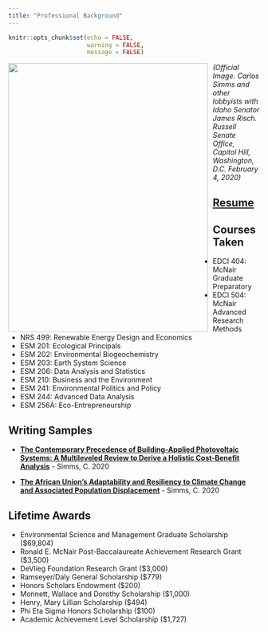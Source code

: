 ```yaml
---
title: "Professional Background"
---
```


```r
knitr::opts_chunk$set(echo = FALSE, 
                      warning = FALSE, 
                      message = FALSE)
```

<img style="float: left; padding: 0px 10px 0px 0px;" src="lobbying_capitol_hill_image.jpg" width="400" height="540"/> *(Official Image. Carlos Simms and other lobbyists with Idaho Senator James Risch. Russell Senate Office, Capitol Hill, Washington, D.C. February 4, 2020)*

## [Resume](Simms_Resume.pdf)

## Courses Taken

- EDCI 404: McNair Graduate Preparatory
- EDCI 504: McNair Advanced Research Methods
- NRS 499: Renewable Energy Design and Economics
- ESM 201: Ecological Principals
- ESM 202: Environmental Biogeochemistry
- ESM 203: Earth System Science
- ESM 206: Data Analysis and Statistics
- ESM 210: Business and the Environment
- ESM 241: Environmental Politics and Policy
- ESM 244: Advanced Data Analysis
- ESM 256A: Eco-Entrepreneurship

## Writing Samples

- [**The Contemporary Precedence of Building-Applied Photovoltaic Systems: A Multileveled Review to Derive a Holistic Cost-Benefit Analysis**](https://s3.amazonaws.com/handshake.production/documents/documents/020/186/655/original/Simms_UofI_Undergraduate_Thesis.pdf?X-Amz-Algorithm=AWS4-HMAC-SHA256&X-Amz-Credential=AKIAILGI2B7PIOQKG5EA%2F20210225%2Fus-east-1%2Fs3%2Faws4_request&X-Amz-Date=20210225T075227Z&X-Amz-Expires=10&X-Amz-SignedHeaders=host&X-Amz-Signature=4257aa2b1be0d2a9582bc4f4cda8761083c29caea069bdf1d078f601150117bd) - Simms, C. 2020

- [**The African Union’s Adaptability and Resiliency to Climate Change and Associated Population Displacement**](https://s3.amazonaws.com/handshake.production/documents/documents/020/186/689/original/Simms_UofI_Undergraduate_Issue_Brief.pdf?X-Amz-Algorithm=AWS4-HMAC-SHA256&X-Amz-Credential=AKIAILGI2B7PIOQKG5EA%2F20210225%2Fus-east-1%2Fs3%2Faws4_request&X-Amz-Date=20210225T075304Z&X-Amz-Expires=10&X-Amz-SignedHeaders=host&X-Amz-Signature=f6917051c123d076e6306251fdb1757fa2c45f1720b79349d0c960e430751bfd) - Simms, C. 2020

## Lifetime Awards

- Environmental Science and Management Graduate Scholarship ($69,804)
- Ronald E. McNair Post-Baccalaureate Achievement Research Grant ($3,500)
- DeVlieg Foundation Research Grant ($3,000)
- Ramseyer/Daly General Scholarship ($779)
- Honors Scholars Endowment ($200)
- Monnett, Wallace and Dorothy Scholarship ($1,000)
- Henry, Mary Lillian Scholarship ($494)
- Phi Eta Sigma Honors Scholarship ($100)
- Academic Achievement Level Scholarship ($1,727)